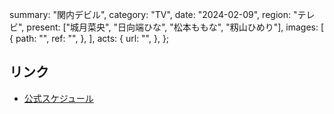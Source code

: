   summary: "関内デビル",
  category: "TV",
  date: "2024-02-09",
  region: "テレビ",
  present: ["城月菜央", "日向端ひな", "松本ももな", "籾山ひめり"],
  images: [
    {
      path: "",
      ref: "",
    },
  ],
  acts: {
    url: "",
  },
};

## リンク

- [公式スケジュール](https://takanenonadeshiko.jp/?p=1723)
